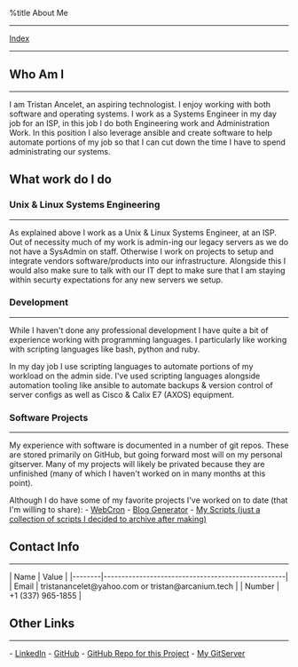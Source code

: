 %title About Me

-----
[[index.wiki|Index]]
-----

{{local:/images/tristan.jpg|Image of Tristan}}

== Who Am I ==
--------------
I am Tristan Ancelet, an aspiring technologist. I enjoy working with both software and operating systems. I work as a Systems Engineer in my day job for an ISP, in this job I do both Engineering work and Administration Work. In this position I also leverage ansible and create software to help automate portions of my job so that I can cut down the time I have to spend administrating our systems.


== What work do I do ==
=== Unix & Linux Systems Engineering ===
------------------------------------------------
As explained above I work as a Unix & Linux Systems Engineer, at an ISP. Out of necessity much of my work is admin-ing our legacy servers as we do not have a SysAdmin on staff. Otherwise I work on projects to setup and integrate vendors software/products into our infrastructure. Alongside this I would also make sure to talk with our IT dept to make sure that I am staying within securty expectations for any new servers we setup.

=== Development ===
-------------------
While I haven't done any professional development I have quite a bit of experience working with programming languages. I particularly like working with scripting languages like bash, python and ruby. 

In my day job I use scripting languages to automate portions of my workload on the admin side. I've used scripting languages alongside automation tooling like ansible to automate backups & version control of server configs as well as Cisco & Calix E7 (AXOS) equipment. 

=== Software Projects ===
-------------------------
My experience with software is documented in a number of git repos. These are stored primarily on GitHub, but going forward most will on my personal gitserver. Many of my projects will likely be privated because they are unfinished (many of which I haven't worked on in many months at this point).

Although I do have some of my favorite projects I've worked on to date (that I'm willing to share):
- [[https://git.arcanium.tech/tristan/webcron|WebCron]]
- [[https://git.arcanium.tech/tristan/blog|Blog Generator]]
- [[https://git.arcanium.tech/tristan/myscripts|My Scripts (just a collection of scripts I decided to archive after making)]]



== Contact Info ==
------------------
| Name   | Value                                             |
|--------|---------------------------------------------------|
| Email  | tristanancelet@yahoo.com or tristan@arcanium.tech |
| Number | +1 (337) 965-1855                                 |

== Other Links ==
-----------------
- [[https://www.linkedin.com/in/tristan-ancelet/|LinkedIn]]
- [[https://github.com/TristanAncelet|GitHub]]
- [[https://github.com/TristanAncelet/BlogGenerator|GitHub Repo for this Project]]
- [[https://git.arcanium.tech/tristan|My GitServer]]
